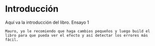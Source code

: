 \mainmatter

# Introducción {#intro}

Aquí va la introducción del libro. Ensayo 1

```block2
Mauro, yo le recomiendo que haga cambios pequeños y luego build el libro para que pueda ver el efecto y así detectar los errores más fácil.
```

